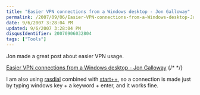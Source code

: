 ```yaml
---
title: "Easier VPN connections from a Windows desktop - Jon Galloway"
permalink: /2007/09/06/Easier-VPN-connections-from-a-Windows-desktop-Jon-Galloway/
date: 9/6/2007 3:28:04 PM
updated: 9/6/2007 3:28:04 PM
disqusIdentifier: 20070906032804
tags: ["Tools"]
---
```

Jon made a great post about easier VPN usage.

[Easier VPN connections from a Windows desktop - Jon Galloway](http://weblogs.asp.net/jgalloway/archive/2007/09/05/easier-vpn-connections-from-a-windows-desktop.aspx?CommentPosted=true#commentmessage) 
{/* <!-- more --> */}

I am also using [rasdial](http://technet2.microsoft.com/windowsserver/en/library/68a62545-eb17-4ebb-9067-baa17c456fd61033.mspx?mfr=true) combined with [start++](http://brandontools.com/content/StartPlusPlus.aspx), so a connection is made just by typing windows key + a keyword + enter, and it works fine.

